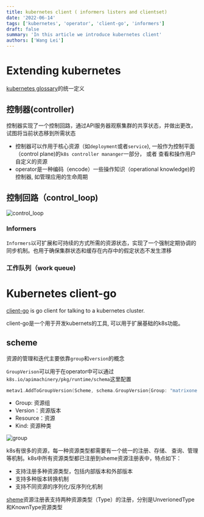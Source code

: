 ```yaml
---
title: kubernetes client ( informers listers and clientset)
date: '2022-06-14'
tags: ['kubernetes', 'operator', 'client-go', 'informers']
draft: false
summary: 'In this article we introduce kubernetes client'
authors: ['Wang Lei']
---
```


# Extending kubernetes

[kubernetes glossary](https://kubernetes.io/docs/reference/glossary/?fundamental=true)的统一定义

## 控制器(controller)

控制器实现了一个控制回路，通过API服务器观察集群的共享状态，并做出更改，试图将当前状态移到所需状态

- 控制器可以作用于核心资源（如`deployment`或者`service`), 一般作为控制平面（control plane)的`k8s controller mananger`一部分， 或者
查看和操作用户自定义的资源
- operator是一种编码（encode）一些操作知识（operational knowledge)的控制器, 如管理应用的生命周期

## 控制回路（control_loop)

![control_loop](/static/images/control_loop.png)

### Informers

`Informers`以可扩展和可持续的方式所需的资源状态，实现了一个强制定期协调的同步机制。也用于确保集群状态和缓存在内存中的假定状态不发生漂移

### 工作队列（work queue)


# Kubernetes client-go

[client-go](https://github.com/kubernetes/client-go) is go client for talking to a kubernetes cluster.

client-go是一个用于开发kubernets的工具, 可以用于扩展基础的k8s功能。

## scheme

资源的管理和迭代主要依靠`group`和`version`的概念

`GroupVerison`可以用于在operator中可以通过`k8s.io/apimachinery/pkg/runtime/schema`这里配置

```go
metav1.AddToGroupVersion(Scheme, schema.GroupVersion{Group: "matrixone.matrixorigin.cn", Version: "v1alpha1"})
```

- Group: 资源组
- Version：资源版本
- Resource：资源
- Kind: 资源种类

![group](/static/images/group.png)

k8s有很多的资源，每一种资源类型都需要有一个统一的注册、存储、
查询、管理等机制。k8s中所有资源类型都已注册到sheme资源注册表中，特点如下：

- 支持注册多种资源类型，包括内部版本和外部版本
- 支持多种版本转换机制
- 支持不同资源的序列化/反序列化机制


[sheme](https://github.com/kubernetes/apimachinery/blob/master/pkg/runtime/scheme.go)资源注册表支持两种资源类型（Type）的注册，分别是UnverionedType和KnownType资源类型
